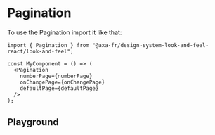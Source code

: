 
<Meta of={PaginationStories} name="Pagination" />

# Pagination

To use the Pagination import it like that:

```tsx title="test.js"
import { Pagination } from "@axa-fr/design-system-look-and-feel-react/look-and-feel";

const MyComponent = () => (
  <Pagination
    numberPage={numberPage}
    onChangePage={onChangePage}
    defaultPage={defaultPage}
  />
);
```

## Playground

<Canvas of={PaginationStories.Playground} />

<Controls story="Pagination" />
